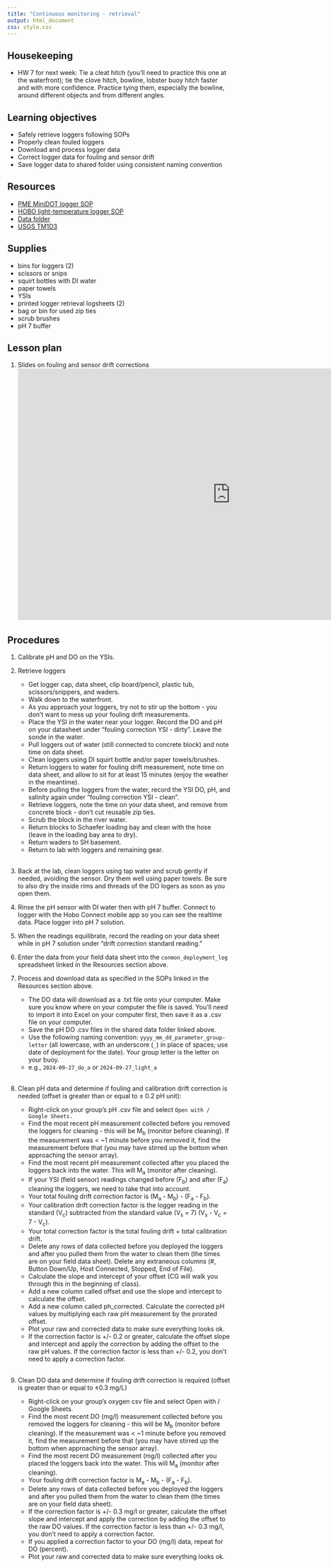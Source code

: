 ```yaml
---
title: "Continuous monitoring - retrieval"
output: html_document
css: style.css
---
```


## Housekeeping

* HW 7 for next week: Tie a cleat hitch (you'll need to practice this one at the waterfront); tie the clove hitch, bowline, lobster buoy hitch faster and with more confidence. Practice tying them, especially the bowline, around different objects and from different angles.


## Learning objectives

* Safely retrieve loggers following SOPs
* Properly clean fouled loggers
* Download and process logger data
* Correct logger data for fouling and sensor drift
* Save logger data to shared folder using consistent naming convention

## Resources

* [PME MiniDOT logger SOP](https://smr-monitoring.github.io/sop/do-logger-pme.html)
* [HOBO light-temperature logger SOP](https://smr-monitoring.github.io/sop/light-temp-logger-hobo.html)
* [Data folder](https://drive.google.com/drive/folders/1HenKOqVGsJ_j6egivQh6nvkLq1Wx2ayf?usp=sharing)
* [USGS TM1D3](https://pubs.usgs.gov/tm/2006/tm1D3/pdf/TM1D3.pdf)

## Supplies

* bins for loggers (2)
* scissors or snips
* squirt bottles with DI water
* paper towels
* YSIs
* printed logger retrieval logsheets (2)
* bag or bin for used zip ties
* scrub brushes
* pH 7 buffer

## Lesson plan

1. Slides on fouling and sensor drift corrections 
<iframe src="https://docs.google.com/presentation/d/1MpLZJBUzWRgV7FLXTM75yRtSHC6TObAQW2D5VXuunL0/embed?start=false&loop=false&delayms=5000" frameborder="0" width="960" height="569" allowfullscreen="true" mozallowfullscreen="true" webkitallowfullscreen="true" data-external="1"></iframe>


## Procedures

1. Calibrate pH and DO on the YSIs.

1. Retrieve loggers
    * Get logger cap, data sheet, clip board/pencil, plastic tub, scissors/snippers, and waders. 
    * Walk down to the waterfront.
    * As you approach your loggers, try not to stir up the bottom - you don't want to mess up your fouling drift measurements.
    * Place the YSI in the water near your logger. Record the DO and pH on your datasheet under "fouling correction YSI - dirty". Leave the sonde in the water.
    * Pull loggers out of water (still connected to concrete block) and note time on data sheet.
    * Clean loggers using DI squirt bottle and/or paper towels/brushes.
    * Return loggers to water for fouling drift measurement, note time on data sheet, and allow to sit for at least 15 minutes (enjoy the weather in the meantime).
    * Before pulling the loggers from the water, record the YSI DO, pH, and salinity again under "fouling correction YSI - clean".
    * Retrieve loggers, note the time on your data sheet, and remove from concrete block - don't cut reusable zip ties.
    * Scrub the block in the river water.
    * Return blocks to Schaefer loading bay and clean with the hose (leave in the loading bay area to dry).
    * Return waders to SH basement.
    * Return to lab with loggers and remaining gear.
<br>
<br>
1. Back at the lab, clean loggers using tap water and scrub gently if needed, avoiding the sensor. Dry them well using paper towels. Be sure to also dry the inside rims and threads of the DO logers as soon as you open them.

1. Rinse the pH sensor with DI water then with pH 7 buffer. Connect to logger with the Hobo Connect mobile app so you can see the realtime data. Place logger into pH 7 solution. 

1. When the readings equilibrate, record the reading on your data sheet while in pH 7 solution under "drift correction standard reading."

1. Enter the data from your field data sheet into the `conmon_deployment_log` spreadsheet linked in the Resources section above.

1. Process and download data as specified in the SOPs linked in the Resources section above. 
    * The DO data will download as a .txt file onto your computer. Make sure you know where on your computer the file is saved. You'll need to import it into Excel on your computer first, then save it as a .csv file on your computer.
    * Save the pH DO .csv files in the shared data folder linked above. 
    * Use the following naming convention: `yyyy_mm_dd_parameter_group-letter` (all lowercase, with an underscore (`_`) in place of spaces; use date of deployment for the date). Your group letter is the letter on your buoy.
    * e.g., `2024-09-27_do_a` or `2024-09-27_light_a`
<br>
<br>

1. Clean pH data and determine if fouling and calibration drift correction is needed (offset is greater than or equal to ± 0.2 pH unit):

    - Right-click on your group's pH .csv file and select `Open with / Google Sheets.`
    - Find the most recent pH measurement collected before you removed the loggers for cleaning - this will be M~b~ (monitor before cleaning). If the measurement was < ~1 minute before you removed it, find the measurement before that (you may have stirred up the bottom when approaching the sensor array).
    - Find the most recent pH measurement collected after you placed the loggers back into the water. This will M~a~ (monitor after cleaning).
    - If your YSI (field sensor) readings changed before (F~b~) and after (F~a~) cleaning the loggers, we need to take that into account.
    - Your total fouling drift correction factor is (M~a~ - M~b~) - (F~a~ - F~b~). 
    - Your calibration drift correction factor is the logger reading in the standard (V~c~) subtracted from the standard value (V~s~ = 7) (V~s~ - V~c~ = 7 - V~c~).
    - Your total correction factor is the total fouling drift + total calibration drift.
    - Delete any rows of data collected before you deployed the loggers and after you pulled them from the water to clean them (the times are on your field data sheet). Delete any extraneous columns (#, Button Down/Up, Host Connected, Stopped, End of File).
    - Calculate the slope and intercept of your offset (CG will walk you through this in the beginning of class).
    - Add a new column called offset and use the slope and intercept to calculate the offset.
    - Add a new column called ph_corrected. Calculate the corrected pH values by multiplying each raw pH measurement by the prorated offset.
    - Plot your raw and corrected data to make sure everything looks ok.
    - If the correction factor is +/- 0.2 or greater, calculate the offset slope and intercept and apply the correction by adding the offset to the raw pH values. If the correction factor is less than +/- 0.2, you don't need to apply a correction factor. 
<br>
<br>
1. Clean DO data and determine if fouling drift correction is required (offset is greater than or equal to ±0.3 mg/L)

    - Right-click on your group's oxygen csv file and select Open with / Google Sheets.
    - Find the most recent DO (mg/l) measurement collected before you removed the loggers for cleaning - this will be M~b~ (monitor before cleaning). If the measurement was < ~1 minute before you removed it, find the measurement before that (you may have stirred up the bottom when approaching the sensor array).
    - Find the most recent DO measurement (mg/l) collected after you placed the loggers back into the water. This will M~a~ (monitor after cleaning).
    - Your fouling drift correction factor is M~a~ - M~b~ - (F~a~ - F~b~).
    - Delete any rows of data collected before you deployed the loggers and after you pulled them from the water to clean them (the times are on your field data sheet).
    - If the correction factor is +/- 0.3 mg/l or greater, calculate the offset slope and intercept and apply the correction by adding the offset to the raw DO values. If the correction factor is less than +/- 0.3 mg/l, you don't need to apply a correction factor. 
    - If you applied a correction factor to your DO (mg/l) data, repeat for DO (percent).
    - Plot your raw and corrected data to make sure everything looks ok.

<br>
<br>
